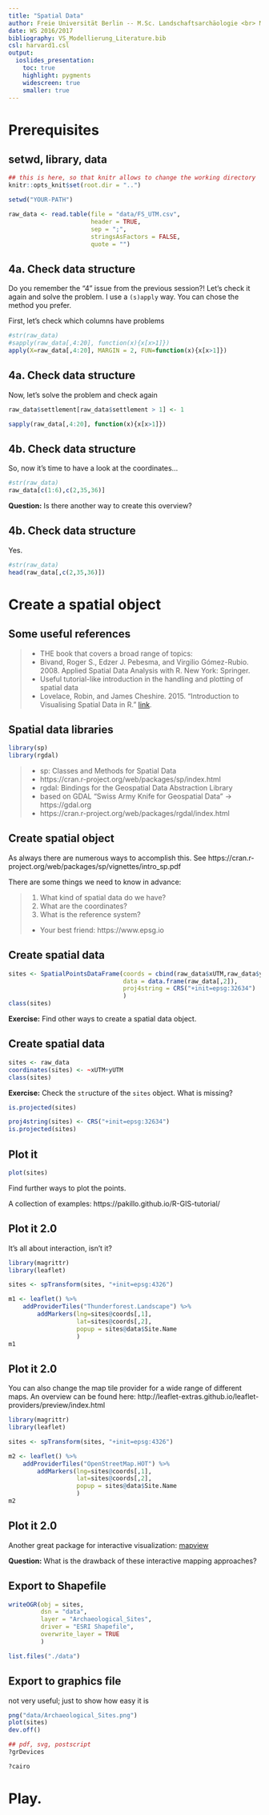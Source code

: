 ```yaml
---
title: "Spatial Data"
author: Freie Universität Berlin -- M.Sc. Landschaftsarchäologie <br> Modellieren in der Landschaftsarchäologie <br> Dr. Daniel Knitter (CAU Kiel) <br>
date: WS 2016/2017
bibliography: VS_Modellierung_Literature.bib
csl: harvard1.csl
output:
  ioslides_presentation:
    toc: true
    highlight: pygments
    widescreen: true
    smaller: true
---
```


# Prerequisites

## setwd, library, data {.build}

```r
## this is here, so that knitr allows to change the working directory
knitr::opts_knit$set(root.dir = "..")
```

```r
setwd("YOUR-PATH")
```	

```r
raw_data <- read.table(file = "data/FS_UTM.csv",
                       header = TRUE,
                       sep = ";",
                       stringsAsFactors = FALSE,
                       quote = "")
```

## 4a. Check data structure ## {.build}

Do you remember the "4" issue from the previous session?! Let's check it again and solve the problem. I use a `(s)apply` way. You can chose the method you prefer.

First, let's check which columns have problems

```r
#str(raw_data)
#sapply(raw_data[,4:20], function(x){x[x>1]})
apply(X=raw_data[,4:20], MARGIN = 2, FUN=function(x){x[x>1]})
```

## 4a. Check data structure ## {.build}

Now, let's solve the problem and check again

```r
raw_data$settlement[raw_data$settlement > 1] <- 1

sapply(raw_data[,4:20], function(x){x[x>1]})
```

## 4b. Check data structure ## {.build}

So, now it's time to have a look at the coordinates...

```r
#str(raw_data)
raw_data[c(1:6),c(2,35,36)]
```

**Question:** Is there another way to create this overview?

## 4b. Check data structure

Yes.

```r
#str(raw_data)
head(raw_data[,c(2,35,36)])
```

# Create a spatial object #

## Some useful references ##

> - THE book that covers a broad range of topics:
    + Bivand, Roger S., Edzer J. Pebesma, and Virgilio Gómez-Rubio. 2008. Applied Spatial Data Analysis with R. New York: Springer.
> - Useful tutorial-like introduction in the handling and plotting of spatial data
    + Lovelace, Robin, and James Cheshire. 2015. “Introduction to Visualising Spatial Data in R.” [link](https://github.com/Robinlovelace/Creating-maps-in-R/raw/master/intro-spatial-rl.pdf).

## Spatial data libraries ## 

```r
library(sp)
library(rgdal)
```

> - sp: Classes and Methods for Spatial Data
    + https://cran.r-project.org/web/packages/sp/index.html
> - rgdal: Bindings for the Geospatial Data Abstraction Library
    + based on GDAL "Swiss Army Knife for Geospatial Data" -> https://gdal.org
    + https://cran.r-project.org/web/packages/rgdal/index.html


## Create spatial object ##

As always there are numerous ways to accomplish this. See https://cran.r-project.org/web/packages/sp/vignettes/intro_sp.pdf

There are some things we need to know in advance:

> 1. What kind of spatial data do we have?
> 2. What are the coordinates?
> 3. What is the reference system?
    + Your best friend: https://www.epsg.io

## Create spatial data ##

```r
sites <- SpatialPointsDataFrame(coords = cbind(raw_data$xUTM,raw_data$yUTM),
                                data = data.frame(raw_data[,2]),
                                proj4string = CRS("+init=epsg:32634")
                                )
class(sites)
```

**Exercise:** Find other ways to create a spatial data object.

## Create spatial data ## {.build}

```r
sites <- raw_data
coordinates(sites) <- ~xUTM+yUTM
class(sites)
```

**Exercise:** Check the `str`ucture of the `sites` object. What is missing?

```r
is.projected(sites)
```

```r
proj4string(sites) <- CRS("+init=epsg:32634")
is.projected(sites)
```

## Plot it

```r
plot(sites)
```

Find further ways to plot the points.

A collection of examples: https://pakillo.github.io/R-GIS-tutorial/

## Plot it 2.0  {.columns-2 .build}

It's all about interaction, isn't it?

```r
library(magrittr)
library(leaflet)

sites <- spTransform(sites, "+init=epsg:4326")

m1 <- leaflet() %>%
    addProviderTiles("Thunderforest.Landscape") %>%
        addMarkers(lng=sites@coords[,1],
                   lat=sites@coords[,2],
                   popup = sites@data$Site.Name
                   )
m1
```

## Plot it 2.0  {.columns-2 .build}

You can also change the map tile provider for a wide range of different maps. An overview can be found here: http://leaflet-extras.github.io/leaflet-providers/preview/index.html

```r
library(magrittr)
library(leaflet)

sites <- spTransform(sites, "+init=epsg:4326")

m2 <- leaflet() %>%
    addProviderTiles("OpenStreetMap.HOT") %>%
        addMarkers(lng=sites@coords[,1],
                   lat=sites@coords[,2],
                   popup = sites@data$Site.Name
                   )
m2
```

## Plot it 2.0

Another great package for interactive visualization: [mapview](http://environmentalinformatics-marburg.github.io/web-presentations/20150723_mapView.html)

**Question:** What is the drawback of these interactive mapping approaches?

## Export to Shapefile

```r
writeOGR(obj = sites,
         dsn = "data",
         layer = "Archaeological_Sites",
         driver = "ESRI Shapefile",
         overwrite_layer = TRUE
         )

list.files("./data")
```

## Export to graphics file

not very useful; just to show how easy it is

```r
png("data/Archaeological_Sites.png")
plot(sites)
dev.off()

## pdf, svg, postscript
?grDevices

?cairo
```

# Play. 


